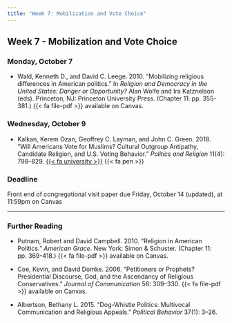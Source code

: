```yaml
---
title: "Week 7: Mobilization and Vote Choice"
---
```


::: {.content-visible when-format="pdf"}

## Week 7 - Mobilization and Vote Choice

:::


[//]: <> (Need to write intro)

### Monday, October 7

- Wald, Kenneth D., and David C. Leege. 2010. "Mobilizing religious differences in American politics." In *Religion and Democracy in the United States: Danger or Opportunity?* Alan Wolfe and Ira Katznelson (eds). Princeton, NJ: Princeton University Press. (Chapter 11: pp. 355-381.) {{< fa file-pdf >}} available on Canvas.



### Wednesday, October 9

- Kalkan, Kerem Ozan, Geoffrey C. Layman, and John C. Green. 2018. "Will Americans Vote for Muslims? Cultural Outgroup Antipathy, Candidate Religion, and U.S. Voting Behavior." *Politics and Religion* 11(4): 798–829. [{{< fa university >}}](https://search.ebscohost.com/login.aspx?direct=true&AuthType=shib&db=poh&AN=132890314&site=eds-live&scope=site&custid=asc1) {{< fa pen >}}



:::{.callout-important}

### Deadline

Front end of congregational visit paper due Friday, October 14 (updated), at 11:59pm on Canvas

:::


 
::: {.content-visible when-format="html"}

---
 
### Further Reading

- Putnam, Robert and David Campbell. 2010. "Religion in American Politics." *American Grace.* New York: Simon & Schuster. (Chapter 11: pp. 369-418.) {{< fa file-pdf >}} available on Canvas.

- Coe, Kevin, and David Domke. 2006. "Petitioners or Prophets? Presidential Discourse, God, and the Ascendancy of Religious Conservatives." *Journal of Communication* 56: 309–330. {{< fa file-pdf >}} available on Canvas.

- Albertson, Bethany L. 2015. "Dog-Whistle Politics: Multivocal Communication and Religious Appeals." *Political Behavior* 37(1): 3–26.


:::

